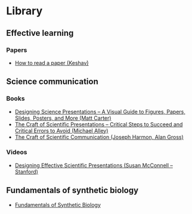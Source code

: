 # Library

## Effective learning

### Papers
- [How to read a paper (Keshav)](https://www.dropbox.com/s/yrpq11uxocsf98p/How%20to%20read%20a%20paper%20%28Keshav%29.pdf?dl=0)

## Science communication

### Books
- [Designing Science Presentations &ndash; A Visual Guide to Figures, Papers, Slides, Posters, and More (Matt Carter)](https://www.dropbox.com/s/4ktw4be0xrr07g3/Designing%20Science%20Presentations%20%E2%80%93%20A%20Visual%20Guide%20to%20Figures%2C%20Papers%2C%20Slides%2C%20Posters%2C%20and%20More%20%28Matt%20Carter%29.pdf)
- [The Craft of Scientific Presentations &ndash; Critical Steps to Succeed and Critical Errors to Avoid (Michael Alley)](https://www.dropbox.com/s/ymufypjpd5xuzz9/The%20Craft%20of%20Scientific%20Presentations%20%E2%80%93%20Critical%20Steps%20to%20Succeed%20and%20Critical%20Errors%20to%20Avoid%20%28Michael%20Alley%29.pdf?dl=0)
- [The Craft of Scientific Communication (Joseph Harmon, Alan Gross)](https://www.dropbox.com/s/khfn8dm6lo3oh8g/The%20Craft%20of%20Scientific%20Communication%20%28Chicago%20Guides%20to%20Writing%2C%20Editing%2C%20and%20Publishing%29%20%28Joseph%20Harmon%2C%20Alan%20Gross%29.pdf?dl=0)

### Videos
- [Designing Effective Scientific Presentations (Susan McConnell &ndash; Stanford)](https://www.dropbox.com/s/4imz6orf526u7oj/Designing%20Effective%20Scientific%20Presentations.mp4?dl=0)

## Fundamentals of synthetic biology
- <a href="https://www.zotero.org/groups/4807977/hhbms/collections/TGYJQNGS" target="_blank" rel="noreferrer">Fundamentals of Synthetic Biology</a>